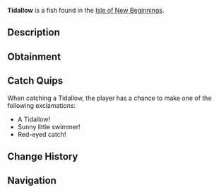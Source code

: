{{FishInfobox
|image          = Tidallow.png
|rarity         = Common
|sea            = Second Sea
|location       = [[Isle of New Beginnings]]
|sublocation    = 
|sources        = Fishing Rod
|radar_location = 
|prog_speed     = +14
|xp             = 20
|weather        = Clear
|time           = Day
|season         = Summer
|bait           = Worm
|base_weight    = 15
|base_value     = 41
|weight_range   = 9
|base_chance    = 115
|base_resil     = 82
}}
'''Tidallow''' is a {{Rarity|Common}} fish found in the [[Isle of New Beginnings]].

== Description ==
{{Description|A tiny, bright yellow fish with striking red eyes, darting through shallow waters.|Bestiary Entry}}

== Obtainment ==
{{Description|It gleams under the sun’s gentle rays.|Bestiary Hint}}
{{Fish Availability|
Isle of New Beginnings
|top_rods      = 
Free Spirit Rod\404524.51\0;
Azure Of Lagoon\362571.19\31073.35;
Resourceful Rod\354150.91\26738.26;
Firefly Rod\348004.36\38225.27;
Egg Rod\345350.06\29565.82;
Plastic Rod\296815.25\22445.41;
Magma Rod\298286.33\21505.45;
Nocturnal Rod\175600.33\163162.08;
Brick Built Rod\307146.3\31670.5;
Lucky Rod\280959.07\28711.87;
Trident Rod\344814.75\29375.73;
Verdant Shear Rod\335167.71\28671.99;
Blazebringer Rod\330536.66\28963.58;
Steady Rod\313735.33\19816.94;
No-Life Rod\298025.64\24785.4;
Seraphic Rod\287475.62\24490.85;
Ethereal Prism Rod\283255.39\24137.5;
Depthseeker Rod\277718.83\24436.01;
Challenger's Rod\276528.89\22853.41;
Rod Of The Forgotten Fang\276413.45\23250.58;
Avalanche Rod\276199.46\24365.14;
Rod Of The Exalted One\274037.23\23718.69;
Volcanic Rod\273271.1\23175.42;
Zeus Rod\272375.72\23099.49;
Rod Of The Depths\271396.62\21964.84
|recommended   = Free Spirit Rod
}}

== Catch Quips ==
When catching a Tidallow, the player has a chance to make one of the following exclamations:
* A Tidallow!
* Sunny little swimmer!
* Red-eyed catch!

== Change History ==
{{Change History|{{subst:Current Version}}}}

== Navigation ==
{{Fish Navbox|Isle of New Beginnings}}